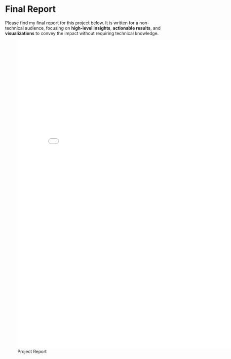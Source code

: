 # Final Report

Please find my final report for this project below. It is written for a non-technical audience, focusing on **high-level insights**, **actionable results**, and **visualizations** to convey the impact without requiring technical knowledge.


![Project Report](../assets/finalprojectreport.pdf){width=800px height=1000px}










